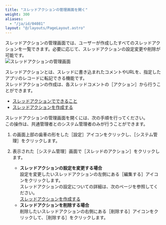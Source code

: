 ```yaml
---
title: "スレッドアクションの管理画面を開く"
weight: 300
aliases:
  - "/ja/id/04081"
layout: "@/layouts/PageLayout.astro"
---
```




スレッドアクションの管理画面では、ユーザーが作成したすべてのスレッドアクションを一覧できます。必要に応じて、スレッドアクションの設定変更や削除が可能です。  
<Img src="/k/kintone/img-ja/threadaction_01.png" alt="スレッドアクションの管理画面" />

<Hint>

スレッドアクションとは、スレッドに書き込まれたコメントやURLを、指定したアプリのレコードに転記できる機能です。  
スレッドアクションの作成は、各スレッドコメントの<Wovn>［アクション］</Wovn>から行うことができます。

* [スレッドアクションでできること](/k/ja/id/040710.html)
* [スレッドアクションを作成する](/k/ja/id/040704.html)

</Hint>

スレッドアクションの管理画面を開くには、次の手順を行ってください。<Wovn></Wovn>  
この操作は、<Slash />共通管理者と<Kintone />のシステム管理者のみが行うことができます。

1. <Kintone />の画面上部の歯車の形をした<Wovn>［設定］</Wovn>アイコンをクリックし、<Wovn>［<Kintone />システム管理］</Wovn>をクリックします。  
1. 表示された<Wovn>［<Kintone />システム管理］</Wovn>画面で<Wovn>［スレッドのアクション］</Wovn>をクリックします。  

   * **スレッドアクションの設定を変更する場合**  
   設定を変更したいスレッドアクションの左側にある<Wovn>［編集する］</Wovn>アイコンをクリックします。  
   スレッドアクションの設定についての詳細は、次のページを参照してください。  
   [スレッドアクションを作成する](/k/ja/id/040704.html)
   * **スレッドアクションを削除する場合**  
   削除したいスレッドアクションの右側にある<Wovn>［削除する］</Wovn>アイコンをクリックして、<Wovn>［削除する］</Wovn>をクリックします。
